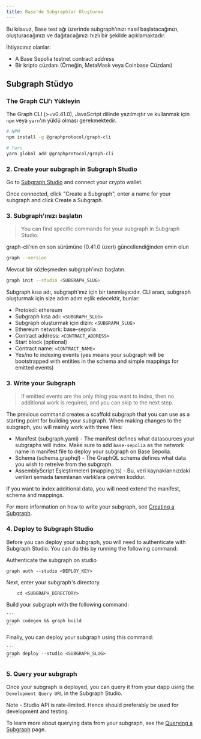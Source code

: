 ```yaml
---
title: Base'de Subgraphlar Oluşturma
---
```


Bu kılavuz, Base test ağı üzerinde subgraph'ınızı nasıl başlatacağınızı, oluşturacağınızı ve dağıtacağınızı hızlı bir şekilde açıklamaktadır.

İhtiyacınız olanlar:

- A Base Sepolia testnet contract address
- Bir kripto cüzdanı (Örneğin, MetaMask veya Coinbase Cüzdanı)

## Subgraph Stüdyo

### The Graph CLI'ı Yükleyin

The Graph CLI (>=v0.41.0), JavaScript dilinde yazılmıştır ve kullanmak için `npm` veya `yarn`'ın yüklü olması gerekmektedir.

```sh
# NPM
npm install -g @graphprotocol/graph-cli

# Yarn
yarn global add @graphprotocol/graph-cli
```

### 2. Create your subgraph in Subgraph Studio

Go to [Subgraph Studio](https://thegraph.com/studio/) and connect your crypto wallet.

Once connected, click "Create a Subgraph", enter a name for your subgraph and click Create a Subgraph.

### 3. Subgraph'ınızı başlatın

> You can find specific commands for your subgraph in Subgraph Studio.

graph-cli'nin en son sürümüne (0.41.0 üzeri) güncellendiğinden emin olun

```sh
graph --version
```

Mevcut bir sözleşmeden subgraph'ınızı başlatın.

```sh
graph init --studio <SUBGRAPH_SLUG>
```

Subgraph kısa adı, subgraph'ınız için bir tanımlayıcıdır. CLI aracı, subgraph oluşturmak için size adım adım eşlik edecektir, bunlar:

- Protokol: ethereum
- Subgraph kısa adı: `<SUBGRAPH_SLUG>`
- Subgraph oluşturmak için dizin: `<SUBGRAPH_SLUG>`
- Ethereum network: base-sepolia
- Contract address: `<CONTRACT_ADDRESS>`
- Start block (optional)
- Contract name: `<CONTRACT_NAME>`
- Yes/no to indexing events (yes means your subgraph will be bootstrapped with entities in the schema and simple mappings for emitted events)

### 3. Write your Subgraph

> If emitted events are the only thing you want to index, then no additional work is required, and you can skip to the next step.

The previous command creates a scaffold subgraph that you can use as a starting point for building your subgraph. When making changes to the subgraph, you will mainly work with three files:

- Manifest (subgraph.yaml) - The manifest defines what datasources your subgraphs will index. Make sure to add `base-sepolia` as the network name in manifest file to deploy your subgraph on Base Sepolia.
- Schema (schema.graphql) - The GraphQL schema defines what data you wish to retreive from the subgraph.
- AssemblyScript Eşleştirmeleri (mapping.ts) - Bu, veri kaynaklarınızdaki verileri şemada tanımlanan varlıklara çeviren koddur.

If you want to index additional data, you will need extend the manifest, schema and mappings.

For more information on how to write your subgraph, see [Creating a Subgraph](/developing/creating-a-subgraph).

### 4. Deploy to Subgraph Studio

Before you can deploy your subgraph, you will need to authenticate with Subgraph Studio. You can do this by running the following command:

Authenticate the subgraph on studio

```
graph auth --studio <DEPLOY_KEY>
```

Next, enter your subgraph's directory.

```
    cd <SUBGRAPH_DIRECTORY>
```

Build your subgraph with the following command:

````
```
graph codegen && graph build
```
````

Finally, you can deploy your subgraph using this command:

````
```
graph deploy --studio <SUBGRAPH_SLUG>
```
````

### 5. Query your subgraph

Once your subgraph is deployed, you can query it from your dapp using the `Development Query URL` in the Subgraph Studio.

Note - Studio API is rate-limited. Hence should preferably be used for development and testing.

To learn more about querying data from your subgraph, see the [Querying a Subgraph](/querying/querying-the-graph) page.
